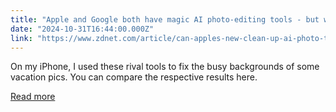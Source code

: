 ```yaml
---
title: "Apple and Google both have magic AI photo-editing tools - but which is better?"
date: "2024-10-31T16:44:00.000Z"
link: "https://www.zdnet.com/article/can-apples-new-clean-up-ai-photo-tool-beat-googles-magic-editor-for-some-users-yes/"
---
```


On my iPhone, I used these rival tools to fix the busy backgrounds of some vacation pics. You can compare the respective results here.

[Read more](https://www.zdnet.com/article/can-apples-new-clean-up-ai-photo-tool-beat-googles-magic-editor-for-some-users-yes/)
